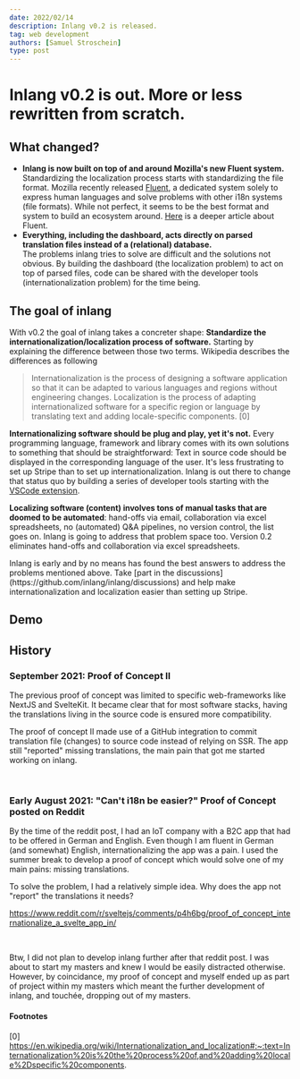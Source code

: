 ```yaml
---
date: 2022/02/14
description: Inlang v0.2 is released.
tag: web development
authors: [Samuel Stroschein]
type: post
---
```



# Inlang v0.2 is out. More or less rewritten from scratch.

## What changed?

- **Inlang is now built on top of and around Mozilla's new Fluent system.**  
  Standardizing the localization process starts with standardizing the file format. Mozilla recently released [Fluent](https://projectfluent.org),
  a dedicated system solely to express human languages and solve problems with other i18n systems (file formats). While not perfect,
  it seems to be the best format and system to build an ecosystem around. [Here](https://hacks.mozilla.org/2019/04/fluent-1-0-a-localization-system-for-natural-sounding-translations/)
  is a deeper article about Fluent.
- **Everything, including the dashboard, acts directly on parsed translation files instead of a (relational) database.**  
  The problems inlang tries to solve are difficult and the solutions not obvious. By building the dashboard (the localization problem)
  to act on top of parsed files, code can be shared with the developer tools (internationalization problem) for the time being.

## The goal of inlang

With v0.2 the goal of inlang takes a concreter shape: **Standardize the
internationalization/localization process of software.**
Starting by explaining the difference between those two terms.
Wikipedia describes the differences as following

> Internationalization is the process of designing a software application
> so that it can be adapted to various languages and regions without engineering changes.
> Localization is the process of adapting internationalized software for a specific region
> or language by translating text and adding locale-specific components. [0]

**Internationalizing software should be plug and play, yet it's not.** Every programming language,
framework and library comes with its own solutions to something that should be straightforward:
Text in source code should be displayed in the corresponding language of the user.
It's less frustrating to set up Stripe than to set up internationalization.
Inlang is out there to change that status quo by building a series of developer
tools starting with the [VSCode extension](https://github.com/inlang/inlang/tree/main/apps/vs-code-extension).

**Localizing software (content) involves tons of manual tasks that are doomed to be automated**: hand-offs via email,
collaboration via excel spreadsheets, no (automated) Q&A pipelines, no version control, the list goes on.
Inlang is going to address that problem space too.
Version 0.2 eliminates hand-offs and collaboration via excel spreadsheets.

<Callout>
  Inlang is early and by no means has found the best answers to address the
  problems mentioned above. Take [part in the
  discussions](https://github.com/inlang/inlang/discussions) and help make
  internationalization and localization easier than setting up Stripe.
</Callout>

## Demo

<ReactPlayer url="https://youtu.be/cEjEAcAFfsA?t=149" controls={true} />

## History

### September 2021: Proof of Concept II

The previous proof of concept was limited to specific web-frameworks like NextJS and SvelteKit. It became clear
that for most software stacks, having the translations living in the source code is ensured more compatibility.

The proof of concept II made use of a GitHub integration to commit translation file (changes) to source code
instead of relying on SSR. The app still "reported" missing translations, the main pain that got me started
working on inlang.

<br />

<ReactPlayer
  url="https://www.youtube.com/watch?v=mivXTx-cpcM"
  controls={true}
/>

### Early August 2021: "Can't i18n be easier?" Proof of Concept posted on Reddit

By the time of the reddit post, I had an IoT company with a B2C app that had to be offered in German and English. Even though I am fluent
in German (and somewhat) English, internationalizing the app was a pain. I used the summer break to develop a proof of concept which
would solve one of my main pains: missing translations.

To solve the problem, I had a relatively simple idea. Why does the app not "report" the translations it needs?

https://www.reddit.com/r/sveltejs/comments/p4h6bg/proof_of_concept_internationalize_a_svelte_app_in/

<br />

<ReactPlayer
  url="https://www.youtube.com/watch?v=6xzbc6QYzDs"
  controls={true}
/>

Btw, I did not plan to develop inlang further after that reddit post. I was about to start my masters
and knew I would be easily distracted otherwise. However, by coincidance, my proof of concept and myself ended up as part
of project within my masters which meant the further development of inlang, and touchée, dropping out of my masters.

#### Footnotes

[0] https://en.wikipedia.org/wiki/Internationalization_and_localization#:~:text=Internationalization%20is%20the%20process%20of,and%20adding%20locale%2Dspecific%20components.
